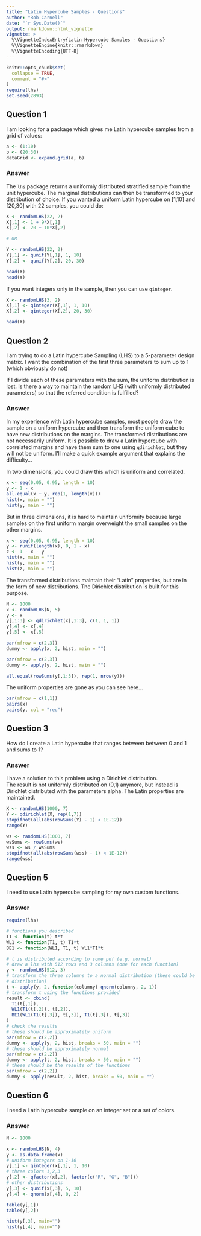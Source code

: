 ---
title: "Latin Hypercube Samples - Questions"
author: "Rob Carnell"
date: "`r Sys.Date()`"
output: rmarkdown::html_vignette
vignette: >
  %\VignetteIndexEntry{Latin Hypercube Samples - Questions}
  %\VignetteEngine{knitr::rmarkdown}
  %\VignetteEncoding{UTF-8}
---

```{r setup, include = FALSE}
knitr::opts_chunk$set(
  collapse = TRUE,
  comment = "#>"
)
require(lhs)
set.seed(2893)
```

## Question 1

I am looking for a package which gives me Latin hypercube samples 
from a grid of values: 

```{r q1}
a <- (1:10) 
b <- (20:30) 
dataGrid <- expand.grid(a, b)
```

### Answer

The `lhs` package returns a uniformly distributed stratified sample from the 
unit hypercube.  The marginal distributions can then be transformed to your 
distribution of choice.  If you wanted a uniform Latin hypercube on [1,10] and 
[20,30] with 22 samples, you could do: 

```{r a1}
X <- randomLHS(22, 2) 
X[,1] <- 1 + 9*X[,1] 
X[,2] <- 20 + 10*X[,2] 

# OR 

Y <- randomLHS(22, 2) 
Y[,1] <- qunif(Y[,1], 1, 10) 
Y[,2] <- qunif(Y[,2], 20, 30) 

head(X)
head(Y)
```

If you want integers only in the sample, 
then you can use `qinteger`.

```{r a12}
X <- randomLHS(3, 2)
X[,1] <- qinteger(X[,1], 1, 10)
X[,2] <- qinteger(X[,2], 20, 30)

head(X)
```

## Question 2

I am trying to do a Latin hypercube Sampling (LHS) to a 5-parameter 
design matrix. I want the combination of the 
first three parameters to sum up to 1 (which obviously do not) 

If I divide each of these parameters with the sum, the uniform distribution is 
lost. Is there a way to maintain the random LHS (with uniformly 
distributed parameters) so that the referred condition is fulfilled? 

### Answer

In my experience with Latin hypercube samples, most people draw the sample on 
a uniform hypercube and then transform the uniform cube to have new 
distributions on the margins.  The transformed distributions are not 
necessarily uniform.  It is possible to draw a Latin hypercube with correlated 
margins and have them sum to one using `qdirichlet`, but they will not be uniform.  I'll make a 
quick example argument that explains the difficulty... 

In two dimensions, you could draw this which is uniform and correlated. 

```{r a21}
x <- seq(0.05, 0.95, length = 10) 
y <- 1 - x 
all.equal(x + y, rep(1, length(x))) 
hist(x, main = "") 
hist(y, main = "") 
```

But in three dimensions, it is hard to maintain uniformity because large 
samples on the first uniform margin overweight the small samples on the other 
margins. 

```{r a22}
x <- seq(0.05, 0.95, length = 10) 
y <- runif(length(x), 0, 1 - x) 
z <- 1 - x - y 
hist(x, main = "") 
hist(y, main = "") 
hist(z, main = "") 
```

The transformed distributions maintain their "Latin" properties, but are in 
the form of new distributions.  The Dirichlet distribution is built for this purpose.

```{r a24, fig.width=5, fig.height=5}
N <- 1000
x <- randomLHS(N, 5) 
y <- x 
y[,1:3] <- qdirichlet(x[,1:3], c(1, 1, 1))
y[,4] <- x[,4] 
y[,5] <- x[,5] 

par(mfrow = c(2,3)) 
dummy <- apply(x, 2, hist, main = "") 

par(mfrow = c(2,3)) 
dummy <- apply(y, 2, hist, main = "") 

all.equal(rowSums(y[,1:3]), rep(1, nrow(y))) 
```

The uniform properties are gone as you can see here... 

```{r a25}
par(mfrow = c(1,1)) 
pairs(x) 
pairs(y, col = "red") 
```

## Question 3

How do I create a Latin hypercube that ranges between between 0 and 1 and sums to 1?

### Answer

I have a solution to this problem using a Dirichlet distribution.  
The result is not uniformly distributed on (0,1) anymore, but 
instead is Dirichlet distributed with the parameters alpha.  The Latin 
properties are maintained. 

```{r qdirichlet}
X <- randomLHS(1000, 7) 
Y <- qdirichlet(X, rep(1,7)) 
stopifnot(all(abs(rowSums(Y) - 1) < 1E-12)) 
range(Y) 

ws <- randomLHS(1000, 7) 
wsSums <- rowSums(ws) 
wss <- ws / wsSums 
stopifnot(all(abs(rowSums(wss) - 1) < 1E-12)) 
range(wss)
```

## Question 5

I need to use Latin hypercube sampling for my own custom functions.

### Answer

```{r custom, fig.width=5, fig.height=5}
require(lhs) 

# functions you described 
T1 <- function(t) t*t 
WL1 <- function(T1, t) T1*t 
BE1 <- function(WL1, T1, t) WL1*T1*t 

# t is distributed according to some pdf (e.g. normal) 
# draw a lhs with 512 rows and 3 columns (one for each function) 
y <- randomLHS(512, 3) 
# transform the three columns to a normal distribution (these could be any 
# distribution) 
t <- apply(y, 2, function(columny) qnorm(columny, 2, 1)) 
# transform t using the functions provided 
result <- cbind( 
  T1(t[,1]), 
  WL1(T1(t[,2]), t[,2]), 
  BE1(WL1(T1(t[,3]), t[,3]), T1(t[,3]), t[,3]) 
) 
# check the results 
# these should be approximately uniform 
par(mfrow = c(2,2)) 
dummy <- apply(y, 2, hist, breaks = 50, main = "") 
# these should be approximately normal 
par(mfrow = c(2,2)) 
dummy <- apply(t, 2, hist, breaks = 50, main = "") 
# these should be the results of the functions 
par(mfrow = c(2,2)) 
dummy <- apply(result, 2, hist, breaks = 50, main = "") 
```

## Question 6

I need a Latin hypercube sample on an integer set or a set of colors.

### Answer

```{r q6, fig.height=5, fig.width=5}
N <- 1000 

x <- randomLHS(N, 4) 
y <- as.data.frame(x) 
# uniform integers on 1-10 
y[,1] <- qinteger(x[,1], 1, 10)
# three colors 1,2,3 
y[,2] <- qfactor(x[,2], factor(c("R", "G", "B"))) 
# other distributions 
y[,3] <- qunif(x[,3], 5, 10) 
y[,4] <- qnorm(x[,4], 0, 2) 

table(y[,1])
table(y[,2])

hist(y[,3], main="") 
hist(y[,4], main="") 
```

